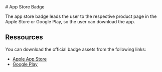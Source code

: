 
<Meta of={AppStoreBadgeStories} />

<div className="docs-title">
  # App Store Badge

  <link-design of={JSON.stringify(AppStoreBadgeStories)}></link-design>
</div>

<div className="lead">
  The app store badge leads the user to the respective product page in the Apple Store or Google Play, so the user can download the app.
</div>

<Canvas sourceState="shown" of={AppStoreBadgeStories.Default} />

<div className="hide-col-default">
  <Controls of={AppStoreBadgeStories.Default} />
</div>

## Ressources

You can download the official badge assets from the following links:

<ul>
  <li><a href="https://developer.apple.com/app-store/marketing/guidelines/">Apple App Store</a></li>
  <li><a href="https://partnermarketinghub.withgoogle.com/brands/google-play/visual-identity/badge-guidelines/?folder=65628">Google Play</a></li>
</ul>

